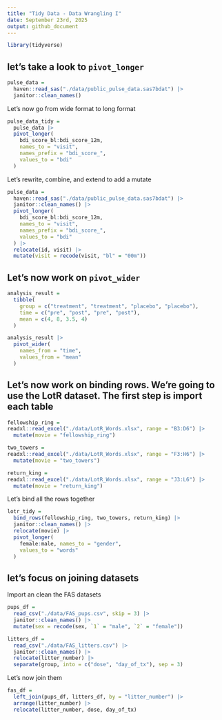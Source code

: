 ```yaml
---
title: "Tidy Data - Data Wrangling I"
date: September 23rd, 2025
output: github_document
---
```


```r
library(tidyverse)
```

## let's take a look to `pivot_longer`

```r
pulse_data =
  haven::read_sas("./data/public_pulse_data.sas7bdat") |> 
  janitor::clean_names()
```

Let's now go from wide format to long format

```r
pulse_data_tidy =
  pulse_data |> 
  pivot_longer(
    bdi_score_bl:bdi_score_12m, 
    names_to = "visit",
    names_prefix = "bdi_score_",
    values_to = "bdi"
  )
```

Let's rewrite, combine, and extend to add a mutate

```r
pulse_data =
  haven::read_sas("./data/public_pulse_data.sas7bdat") |> 
  janitor::clean_names() |> 
  pivot_longer(
    bdi_score_bl:bdi_score_12m, 
    names_to = "visit",
    names_prefix = "bdi_score_",
    values_to = "bdi"
  ) |> 
  relocate(id, visit) |> 
  mutate(visit = recode(visit, "bl" = "00m"))

```

## Let's now work on `pivot_wider`

```r
analysis_result =
  tibble(
    group = c("treatment", "treatment", "placebo", "placebo"),
    time = c("pre", "post", "pre", "post"),
    mean = c(4, 8, 3.5, 4)
  )

analysis_result |> 
  pivot_wider(
    names_from = "time",
    values_from = "mean"
  )
```

## Let's now work on binding rows. We're going to use the LotR dataset. The first step is import each table

```r
fellowship_ring =
readxl::read_excel("./data/LotR_Words.xlsx", range = "B3:D6") |> 
  mutate(movie = "fellowship_ring")

two_towers =
readxl::read_excel("./data/LotR_Words.xlsx", range = "F3:H6") |> 
  mutate(movie = "two_towers")

return_king =
readxl::read_excel("./data/LotR_Words.xlsx", range = "J3:L6") |> 
  mutate(movie = "return_king")
```

Let's bind all the rows together

```r
lotr_tidy =
  bind_rows(fellowship_ring, two_towers, return_king) |> 
  janitor::clean_names() |> 
  relocate(movie) |> 
  pivot_longer(
    female:male, names_to = "gender",
    values_to = "words"
  )
```

## let's focus on joining datasets

Import an clean the FAS datasets

```r
pups_df =
  read_csv("./data/FAS_pups.csv", skip = 3) |> 
  janitor::clean_names() |> 
  mutate(sex = recode(sex, `1` = "male", `2` = "female"))

litters_df =
  read_csv("./data/FAS_litters.csv") |> 
  janitor::clean_names() |> 
  relocate(litter_number) |> 
  separate(group, into = c("dose", "day_of_tx"), sep = 3)
```

Let's now join them

```r
fas_df = 
  left_join(pups_df, litters_df, by = "litter_number") |> 
  arrange(litter_number) |> 
  relocate(litter_number, dose, day_of_tx)
```

